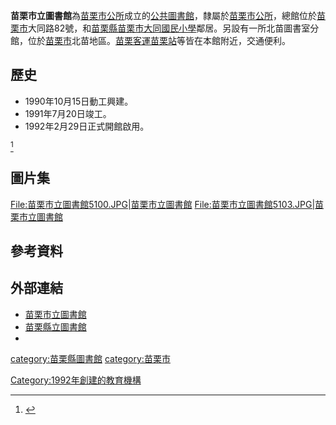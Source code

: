 {{Infobox library
| library_name       = 苗栗市立圖書館<br><small>MiaoLi City Library</small>
| library_logo       = 
| image              = 苗栗市立圖書館5099.JPG
| caption            = 
| location           = [[苗栗市|苗栗市]]大同路82號
| type               = 縣轄市圖書館
| num_branches       = 1所分館，北苗圖書室，設於苗栗市北苗地區
| num_employees      =
| established        = 
| items_collected    = 
| collection_size    = 圖書26,648冊
| legal_deposit      = 
| req_to_access      = 開放予任何需要使用館藏與服務者
| budget             = 
| director           = 湯美丹
| website            =[http://www.mlcg.gov.tw/mlcg_book/ 苗栗市立圖書館]
}}

'''苗栗市立圖書館'''為[[苗栗市公所|苗栗市公所]]成立的[[公共圖書館|公共圖書館]]，隸屬於[[苗栗市公所|苗栗市公所]]，總館位於[[苗栗市|苗栗市]]大同路82號，和[[苗栗縣苗栗市大同國民小學|苗栗縣苗栗市大同國民小學]]鄰居。另設有一所北苗圖書室分館，位於[[苗栗市|苗栗市]]北苗地區。[[苗栗客運苗栗站|苗栗客運苗栗站]]等皆在本館附近，交通便利。

== 歷史 ==
*1990年10月15日動工興建。
*1991年7月20日竣工。
*1992年2月29日正式開館啟用。
<ref name="history">{{cite web| url=http://lib.miaoli.gov.tw/library/index-1.asp?Parser=99,20,76,,,,10,,,,,10| title=苗栗市立圖書館館史| publisher=| accessdate=2012| deadurl=yes| archiveurl=https://web.archive.org/web/20160614155612/http://lib.miaoli.gov.tw/library/index-1.asp?Parser=99,20,76,,,,10,,,,,10| archivedate=2016-06-14}}</ref>

==圖片集==
<gallery>
File:苗栗市立圖書館5100.JPG|苗栗市立圖書館
File:苗栗市立圖書館5103.JPG|苗栗市立圖書館
</gallery>

== 參考資料 ==
{{reflist}}

== 外部連結 ==
*[http://www.mlcg.gov.tw/mlcg_book/ 苗栗市立圖書館]
*[http://lib.miaoli.gov.tw/ 苗栗縣立圖書館]
*{{Facebook|ml8287}}
{{中華民國公立圖書館}}
{{悠遊卡}}
[[category:苗栗縣圖書館|category:苗栗縣圖書館]]
[[category:苗栗市|category:苗栗市]]
[[Category:1992年創建的教育機構|Category:1992年創建的教育機構]]